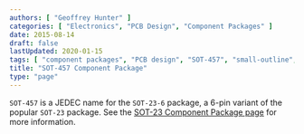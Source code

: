 ```yaml
---
authors: [ "Geoffrey Hunter" ]
categories: [ "Electronics", "PCB Design", "Component Packages" ]
date: 2015-08-14
draft: false
lastUpdated: 2020-01-15
tags: [ "component packages", "PCB design", "SOT-457", "small-outline", "transistor", "SOT-23", "JEDEC", "SOT-23-6" ]
title: "SOT-457 Component Package"
type: "page"
---
```



`SOT-457` is a JEDEC name for the `SOT-23-6` package, a 6-pin variant of the popular `SOT-23` package. See the [SOT-23 Component Package page](../sot-23-component-package) for more information.
